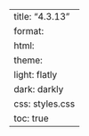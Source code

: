 ---
title: "4.3.13"
format:
    html:
        theme:
            light: flatly
            dark: darkly
        css: styles.css
        toc: true
---